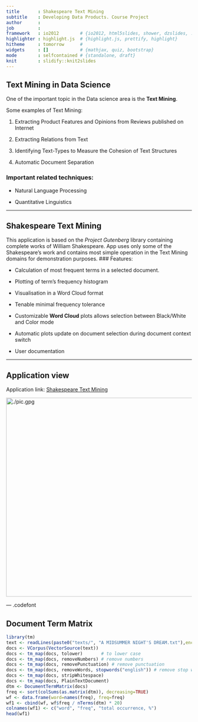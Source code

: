 ```yaml
---
title       : Shakespeare Text Mining
subtitle    : Developing Data Products. Course Project
author      : 
job         : 
framework   : io2012        # {io2012, html5slides, shower, dzslides, ...}
highlighter : highlight.js  # {highlight.js, prettify, highlight}
hitheme     : tomorrow      # 
widgets     : []            # {mathjax, quiz, bootstrap}
mode        : selfcontained # {standalone, draft}
knit        : slidify::knit2slides
---
```


## Text Mining in Data Science

One of the important topic in the Data science area is the **Text Mining**. 

Some examples of Text Mining:

1. Extracting Product Features and Opinions from Reviews published on Internet

2. Extracting Relations from Text

3. Identifying Text-Types to Measure the Cohesion of Text Structures

4. Automatic Document Separation

### Important related techniques:

- Natural Language Processing

- Quantitative Linguistics


---

## Shakespeare Text Mining

This application is based on the *Project Gutenberg* library containing complete works of William Shakespeare. App uses only some of the Shakespeare's work and contains most simple operation in the Text Mining domains for demonstration purposes.
### Features:

- Calculation of most frequent terms in a selected document.

- Plotting of term's frequency histogram

- Visualisation in a Word Cloud format

- Tenable minimal frequency tolerance

- Customizable **Word Cloud** plots allows selection between Black/White and Color mode

- Automatic plots update on document selection during document context switch

- User documentation

---


## Application view 

Application link: <a href="http://zhuchel.shinyapps.io/DevelopDataProducts"> Shakespeare Text Mining</a> 

 <img src="pic.jpg" alt="./pic.gpg" height="540" width="700"> 











--- .codefont 


## Document Term Matrix

```r
library(tm)
text <- readLines(paste0("texts/", "A MIDSUMMER NIGHT'S DREAM.txt"),encoding="UTF-8")
docs <- VCorpus(VectorSource(text))
docs <- tm_map(docs, tolower)       # to lower case
docs <- tm_map(docs, removeNumbers) # remove numbers
docs <- tm_map(docs, removePunctuation) # remove punctuation
docs <- tm_map(docs, removeWords, stopwords("english")) # remove stop words
docs <- tm_map(docs, stripWhitespace)
docs <- tm_map(docs, PlainTextDocument)
dtm <- DocumentTermMatrix(docs)  
freq <- sort(colSums(as.matrix(dtm)), decreasing=TRUE) 
wf <- data.frame(word=names(freq), freq=freq)
wf1 <- cbind(wf, wf$freq / nTerms(dtm) * 20)
colnames(wf1) <- c("word", "freq", "total occurrence, %")
head(wf1)  
```




